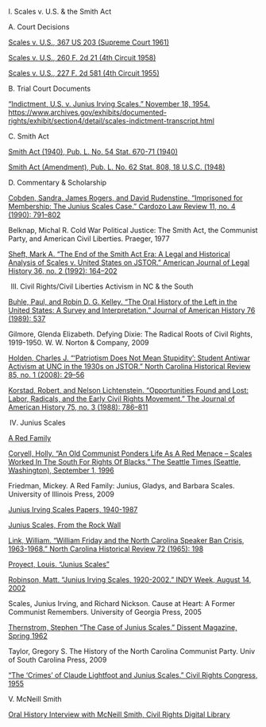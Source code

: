 ﻿I. Scales v. U.S. & the Smith Act

A. Court Decisions

[Scales v. U.S., 367 US 203 (Supreme Court 1961)](pdf/ScalesUS1961.pdf)

[Scales v. U.S., 260 F. 2d 21 (4th Circuit 1958)](pdf/ScalesUS1958.pdf)

[Scales v. U.S., 227 F. 2d 581 (4th Circuit 1955)](pdf/ScalesUS1955.pdf)

B. Trial Court Documents

[“Indictment, U.S. v. Junius Irving Scales.” November 18, 1954. https://www.archives.gov/exhibits/documented-rights/exhibit/section4/detail/scales-indictment-transcript.html](pdf/IndictmentUSJunius1954.pdf)

C. Smith Act

[Smith Act (1940), Pub. L. No. 54 Stat. 670-71 (1940)](pdf/SmithAct1940.pdf)

[Smith Act (Amendment), Pub. L. No. 62 Stat. 808, 18 U.S.C. (1948)](pdf/SmithActAmendment1948.pdf)

D. Commentary & Scholarship

[Cobden, Sandra, James Rogers, and David Rudenstine. “Imprisoned for Membership: The Junius Scales Case.” Cardozo Law Review 11, no. 4 (1990): 791–802](pdf/Cobden1990.pdf)

Belknap, Michal R. Cold War Political Justice: The Smith Act, the Communist Party, and American Civil Liberties. Praeger, 1977

[Sheft, Mark A. “The End of the Smith Act Era: A Legal and Historical Analysis of Scales v. United States on JSTOR.” American Journal of Legal History 36, no. 2 (1992): 164–202](pdf/Sheft1992.pdf)

III. Civil Rights/Civil Liberties Activism in NC & the South

[Buhle, Paul, and Robin D. G. Kelley. “The Oral History of the Left in the United States: A Survey and Interpretation.” Journal of American History 76 (1989): 537](pdf/Buhle1989.pdf)

Gilmore, Glenda Elizabeth. Defying Dixie: The Radical Roots of Civil Rights, 1919-1950. W. W. Norton & Company, 2009

[Holden, Charles J. “‘Patriotism Does Not Mean Stupidity’: Student Antiwar Activism at UNC in the 1930s on JSTOR.” North Carolina Historical Review 85, no. 1 (2008): 29–56](pdf/Holden2008.pdf)

[Korstad, Robert, and Nelson Lichtenstein. “Opportunities Found and Lost: Labor, Radicals, and the Early Civil Rights Movement.” The Journal of American History 75, no. 3 (1988): 786–811](Korstad1988.pdf)

IV. Junius Scales

[A Red Family](https://aredfamily.com/)

[Coryell, Holly. “An Old Communist Ponders Life As A Red Menace -- Scales Worked In The South For Rights Of Blacks.” The Seattle Times (Seattle, Washington), September 1, 1996](pdf/Coryell1996.pdf)

Friedman, Mickey. A Red Family: Junius, Gladys, and Barbara Scales. University of Illinois Press, 2009

[Junius Irving Scales Papers, 1940-1987](https://finding-aids.lib.unc.edu/catalog/04879)

[Junius Scales, From the Rock Wall](https://www.fromtherockwall.org/people/junius-scales)

[Link, William. “William Friday and the North Carolina Speaker Ban Crisis, 1963-1968.” North Carolina Historical Review 72 (1965): 198](pdf/Link1965.pdf)

[Proyect, Louis. “Junius Scales”](https://www.columbia.edu/~lnp3/mydocs/american_left/scales.htm)

[Robinson, Matt. “Junius Irving Scales, 1920-2002.” INDY Week, August 14, 2002](http://indyweek.com/news/archives-news/junius-irving-scales/)

Scales, Junius Irving, and Richard Nickson. Cause at Heart: A Former Communist Remembers. University of Georgia Press, 2005

[Thernstrom, Stephen “The Case of Junius Scales.” Dissent Magazine, Spring 1962](https://www.dissentmagazine.org/article/the-case-of-junius-scales/)

Taylor, Gregory S. The History of the North Carolina Communist Party. Univ of South Carolina Press, 2009

[“The ‘Crimes’ of Claude Lightfoot and Junius Scales.” Civil Rights Congress, 1955](pdf/CrimesClaudeLightfoot1955.pdf)

V. McNeill Smith

[Oral History Interview with McNeill Smith, Civil Rights Digital Library](https://crdl.usg.edu/record/ncgu_greensborovoices_jmsmith-int)